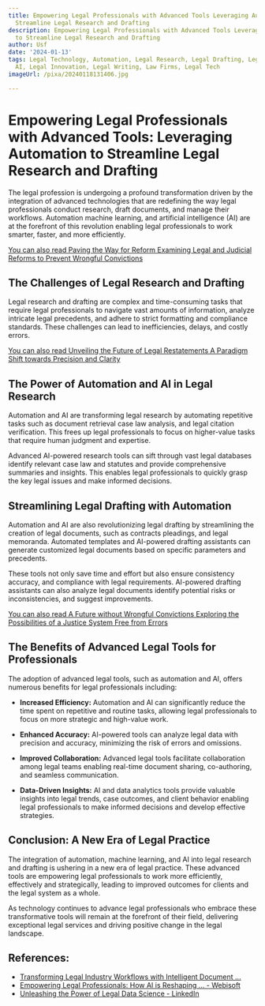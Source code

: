 ```yaml
---
title: Empowering Legal Professionals with Advanced Tools Leveraging Automation to
  Streamline Legal Research and Drafting
description: Empowering Legal Professionals with Advanced Tools Leveraging Automation
  to Streamline Legal Research and Drafting
author: Usf
date: '2024-01-13'
tags: Legal Technology, Automation, Legal Research, Legal Drafting, Legal Professionals,
  AI, Legal Innovation, Legal Writing, Law Firms, Legal Tech
imageUrl: /pixa/20240118131406.jpg

---
```

# Empowering Legal Professionals with  Advanced Tools:  Leveraging Automation  to Streamline Legal Research and Drafting

The legal  profession is undergoing a profound  transformation driven by the integration of advanced technologies that are redefining the way legal professionals conduct research, draft documents, and manage their workflows. Automation  machine learning, and artificial intelligence (AI) are at the forefront of this revolution  enabling legal professionals to work smarter, faster, and more efficiently.

[You can also read Paving the Way for Reform Examining Legal and Judicial Reforms to Prevent Wrongful  Convictions](Paving%20the%20Way%20for%20Reform%20Examining%20Legal%20and%20Judicial%20Reforms%20to%20Prevent%20Wrongful%20Convictions)


## The  Challenges of Legal Research and Drafting

Legal research and drafting are complex and time-consuming tasks that require legal professionals  to  navigate vast amounts of information, analyze intricate legal  precedents, and adhere to strict formatting and  compliance  standards. These challenges  can lead to inefficiencies, delays, and  costly errors.

[You can also  read Unveiling the Future of Legal Restatements A Paradigm  Shift  towards Precision and Clarity](Unveiling%20the%20Future%20of%20Legal%20Restatements%20A%20Paradigm%20Shift%20towards%20Precision%20and%20Clarity)


## The Power of Automation and  AI in Legal Research

Automation and AI are transforming legal research by automating repetitive tasks such as document retrieval case law analysis, and legal citation  verification.  This frees  up legal professionals to focus on higher-value tasks that  require human judgment and expertise.

Advanced AI-powered research tools can sift through vast legal databases identify relevant case law and statutes and provide comprehensive  summaries and insights. This enables legal  professionals to quickly grasp the key legal issues and make informed decisions.

## Streamlining Legal Drafting with Automation

Automation and AI are also revolutionizing  legal drafting by streamlining the creation of legal documents, such  as contracts pleadings, and legal memoranda.  Automated  templates and AI-powered drafting assistants can generate customized legal documents based on specific parameters and precedents.

These tools  not only save time and effort but  also ensure consistency accuracy, and compliance with legal requirements. AI-powered drafting assistants can also analyze legal documents identify potential risks or inconsistencies, and suggest improvements.

[You  can also read  A Future without  Wrongful Convictions  Exploring the Possibilities of a Justice System Free from Errors](A%20Future%20without%20Wrongful%20Convictions%20Exploring%20the%20Possibilities%20of%20a%20Justice%20System%20Free%20from%20Errors)


## The Benefits of Advanced Legal Tools for Professionals

The adoption of advanced legal tools, such as automation and AI,  offers numerous benefits for legal professionals including:

* **Increased Efficiency:** Automation and AI can significantly reduce the time spent on repetitive and routine tasks, allowing legal professionals to focus on more strategic and high-value work.

* **Enhanced Accuracy:** AI-powered tools can analyze legal data with precision and  accuracy, minimizing the risk of errors and omissions.

* **Improved Collaboration:** Advanced legal tools facilitate collaboration among legal teams enabling real-time document sharing, co-authoring,  and seamless communication.

* **Data-Driven Insights:** AI and  data analytics tools provide valuable insights into legal trends, case outcomes, and client behavior enabling legal professionals to make informed  decisions and develop effective  strategies.

## Conclusion: A New Era of Legal Practice

The  integration of automation, machine  learning,  and  AI into legal research and drafting is ushering in a  new  era  of legal practice. These advanced tools are empowering legal professionals to work more efficiently, effectively and strategically, leading to improved outcomes for clients and the legal  system as  a whole.

As technology continues to advance legal professionals who embrace these transformative tools will remain at the forefront of their field, delivering exceptional legal services and driving positive change in  the legal landscape.

## References:
- [Transforming Legal Industry Workflows with Intelligent Document ...](https://medium.com/neuralspace/transforming-legal-industry-workflows-with-intelligent-document-processing-42aa96e5692f)
- [Empowering Legal Professionals: How AI is Reshaping ... - Webisoft](https://webisoft.com/articles/legal-industry/)
- [Unleashing the Power of Legal Data Science - LinkedIn](https://www.linkedin.com/pulse/unleashing-power-legal-data-science-transforming-research-harris)
